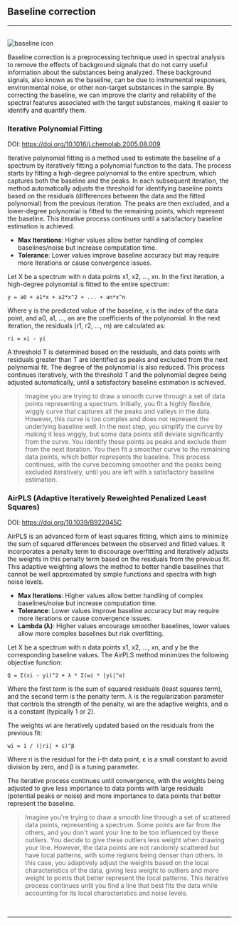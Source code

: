 
## Baseline correction
<hr />
<br />
<Image src={`${imagePath}baseline_icon.svg`} alt="baseline icon" width={65} height={65} />


Baseline correction is a preprocessing technique used in spectral analysis to remove the effects of background signals that do not carry useful information about the substances being analyzed. These background signals, also known as the baseline, can be due to instrumental responses, environmental noise, or other non-target substances in the sample. By correcting the baseline, we can improve the clarity and reliability of the spectral features associated with the target substances, making it easier to identify and quantify them.

### Iterative Polynomial Fitting

DOI: https://doi.org/10.1016/j.chemolab.2005.08.009

Iterative polynomial fitting is a method used to estimate the baseline of a spectrum by iteratively fitting a polynomial function to the data. The process starts by fitting a high-degree polynomial to the entire spectrum, which captures both the baseline and the peaks. In each subsequent iteration, the method automatically adjusts the threshold for identifying baseline points based on the residuals (differences between the data and the fitted polynomial) from the previous iteration. The peaks are then excluded, and a lower-degree polynomial is fitted to the remaining points, which represent the baseline. This iterative process continues until a satisfactory baseline estimation is achieved.

- **Max Iterations**: Higher values allow better handling of complex baselines/noise but increase computation time.
- **Tolerance**: Lower values improve baseline accuracy but may require more iterations or cause convergence issues.


Let X be a spectrum with n data points x1, x2, ..., xn. In the first iteration, a high-degree polynomial is fitted to the entire spectrum:
```
y = a0 + a1*x + a2*x^2 + ... + an*x^n
```
Where y is the predicted value of the baseline, x is the index of the data point, and a0, a1, ..., an are the coefficients of the polynomial. 
In the next iteration, the residuals (r1, r2, ..., rn) are calculated as:
```
ri = xi - yi
```
A threshold T is determined based on the residuals, and data points with residuals greater than T are identified as peaks and excluded from the next polynomial fit. The degree of the polynomial is also reduced. This process continues iteratively, with the threshold T and the polynomial degree being adjusted automatically, until a satisfactory baseline estimation is achieved.

>Imagine you are trying to draw a smooth curve through a set of data points representing a spectrum. Initially, you fit a highly flexible, wiggly curve that captures all the peaks and valleys in the data. However, this curve is too complex and does not represent the underlying baseline well. In the next step, you simplify the curve by making it less wiggly, but some data points still deviate significantly from the curve. You identify these points as peaks and exclude them from the next iteration. You then fit a smoother curve to the remaining data points, which better represents the baseline. This process continues, with the curve becoming smoother and the peaks being excluded iteratively, until you are left with a satisfactory baseline estimation. 
>

### AirPLS (Adaptive Iteratively Reweighted Penalized Least Squares)

DOI: https://doi.org/10.1039/B922045C 

AirPLS is an advanced form of least squares fitting, which aims to minimize the sum of squared differences between the observed and fitted values. It incorporates a penalty term to discourage overfitting and iteratively adjusts the weights in this penalty term based on the residuals from the previous fit. This adaptive weighting allows the method to better handle baselines that cannot be well approximated by simple functions and spectra with high noise levels.


- **Max Iterations**: Higher values allow better handling of complex baselines/noise but increase computation time.
- **Tolerance**: Lower values improve baseline accuracy but may require more iterations or cause convergence issues.
- **Lambda (λ)**: Higher values encourage smoother baselines, lower values allow more complex baselines but risk overfitting.



Let X be a spectrum with n data points x1, x2, ..., xn, and y be the corresponding baseline values. The AirPLS method minimizes the following objective function:
```
Q = Σ(xi - yi)^2 + λ * Σ(wi * |yi|^α)
```
Where the first term is the sum of squared residuals (least squares term), and the second term is the penalty term. λ is the regularization parameter that controls the strength of the penalty, wi are the adaptive weights, and α is a constant (typically 1 or 2).

The weights wi are iteratively updated based on the residuals from the previous fit:
```
wi = 1 / (|ri| + ε)^β
```
Where ri is the residual for the i-th data point, ε is a small constant to avoid division by zero, and β is a tuning parameter.

The iterative process continues until convergence, with the weights being adjusted to give less importance to data points with large residuals (potential peaks or noise) and more importance to data points that better represent the baseline.

>Imagine you're trying to draw a smooth line through a set of scattered data points, representing a spectrum. Some points are far from the others, and you don't want your line to be too influenced by these outliers. You decide to give these outliers less weight when drawing your line. However, the data points are not randomly scattered but have local patterns, with some regions being denser than others. In this case, you adaptively adjust the weights based on the local characteristics of the data, giving less weight to outliers and more weight to points that better represent the local patterns. This iterative process continues until you find a line that best fits the data while accounting for its local characteristics and noise levels.
> 

<br />
<hr />
<br />
<ImageLink href="/preprocessing/standardization" image={{alt: "standardization icon", src: `${imagePath}standardization_icon.svg`}} text="Standardize" />
<br />
<ImageLink href="/preprocessing/smoothing" image={{alt: "smoothing icon", src: `${imagePath}smoothing_icon.svg`}} text="Smooth" />
<br />
<ImageLink href="/preprocessing/offset" image={{alt: "offset icon", src: `${imagePath}offset_icon.svg`}} text="Offset" />
<br />
<ImageLink href="/preprocessing/normalization" image={{alt: "normalization icon", src: `${imagePath}normalization_icon.svg`}} text="Normalize" />
<br />
<ImageLink href="/preprocessing/peak_detection" image={{alt: "peak detection icon", src: `${imagePath}peak_detection_icon.svg`}} text="Peaks" />
<br />
<ImageLink href="/preprocessing/offset" image={{alt: "offset icon", src: `${imagePath}derivative_icon.svg`}} text="Derivative" />